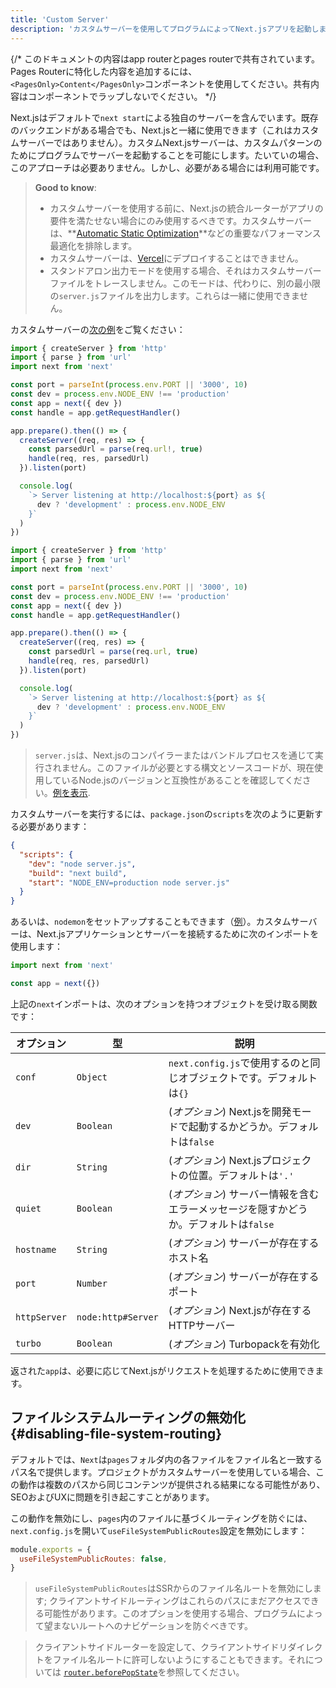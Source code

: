 ```yaml
---
title: 'Custom Server'
description: 'カスタムサーバーを使用してプログラムによってNext.jsアプリを起動します。'
---
```


{/* このドキュメントの内容はapp routerとpages routerで共有されています。Pages Routerに特化した内容を追加するには、`<PagesOnly>Content</PagesOnly>`コンポーネントを使用してください。共有内容はコンポーネントでラップしないでください。 */}

Next.jsはデフォルトで`next start`による独自のサーバーを含んでいます。既存のバックエンドがある場合でも、Next.jsと一緒に使用できます（これはカスタムサーバーではありません）。カスタムNext.jsサーバーは、カスタムパターンのためにプログラムでサーバーを起動することを可能にします。たいていの場合、このアプローチは必要ありません。しかし、必要がある場合には利用可能です。

> **Good to know**:
>
> - カスタムサーバーを使用する前に、Next.jsの統合ルーターがアプリの要件を満たせない場合にのみ使用するべきです。カスタムサーバーは、**[Automatic Static Optimization](https://nextjs.org/docs/canary/pages/building-your-application/rendering/automatic-static-optimization)**などの重要なパフォーマンス最適化を排除します。
> - カスタムサーバーは、[Vercel](https://vercel.com/frameworks/nextjs)にデプロイすることはできません。
> - スタンドアロン出力モードを使用する場合、それはカスタムサーバーファイルをトレースしません。このモードは、代わりに、別の最小限の`server.js`ファイルを出力します。これらは一緒に使用できません。

カスタムサーバーの[次の例](https://github.com/vercel/next.js/tree/canary/examples/custom-server)をご覧ください：

<Tabs>
<TabItem value="ts" label="TypeScript">

```ts title="server.ts" switcher
import { createServer } from 'http'
import { parse } from 'url'
import next from 'next'

const port = parseInt(process.env.PORT || '3000', 10)
const dev = process.env.NODE_ENV !== 'production'
const app = next({ dev })
const handle = app.getRequestHandler()

app.prepare().then(() => {
  createServer((req, res) => {
    const parsedUrl = parse(req.url!, true)
    handle(req, res, parsedUrl)
  }).listen(port)

  console.log(
    `> Server listening at http://localhost:${port} as ${
      dev ? 'development' : process.env.NODE_ENV
    }`
  )
})
```

</TabItem>
<TabItem value="js" label="JavaScript">

```js title="server.js" switcher
import { createServer } from 'http'
import { parse } from 'url'
import next from 'next'

const port = parseInt(process.env.PORT || '3000', 10)
const dev = process.env.NODE_ENV !== 'production'
const app = next({ dev })
const handle = app.getRequestHandler()

app.prepare().then(() => {
  createServer((req, res) => {
    const parsedUrl = parse(req.url, true)
    handle(req, res, parsedUrl)
  }).listen(port)

  console.log(
    `> Server listening at http://localhost:${port} as ${
      dev ? 'development' : process.env.NODE_ENV
    }`
  )
})
```

</TabItem>
</Tabs>

> `server.js`は、Next.jsのコンパイラーまたはバンドルプロセスを通じて実行されません。このファイルが必要とする構文とソースコードが、現在使用しているNode.jsのバージョンと互換性があることを確認してください。[例を表示](https://github.com/vercel/next.js/tree/canary/examples/custom-server).

カスタムサーバーを実行するには、`package.json`の`scripts`を次のように更新する必要があります：

```json title="package.json"
{
  "scripts": {
    "dev": "node server.js",
    "build": "next build",
    "start": "NODE_ENV=production node server.js"
  }
}
```

あるいは、`nodemon`をセットアップすることもできます（[例](https://github.com/vercel/next.js/tree/canary/examples/custom-server)）。カスタムサーバーは、Next.jsアプリケーションとサーバーを接続するために次のインポートを使用します：

```js
import next from 'next'

const app = next({})
```

上記の`next`インポートは、次のオプションを持つオブジェクトを受け取る関数です：

| オプション   | 型                 | 説明                                                                                 |
| ------------ | ------------------ | ------------------------------------------------------------------------------------ |
| `conf`       | `Object`           | `next.config.js`で使用するのと同じオブジェクトです。デフォルトは`{}`                 |
| `dev`        | `Boolean`          | (_オプション_) Next.jsを開発モードで起動するかどうか。デフォルトは`false`            |
| `dir`        | `String`           | (_オプション_) Next.jsプロジェクトの位置。デフォルトは`'.'`                          |
| `quiet`      | `Boolean`          | (_オプション_) サーバー情報を含むエラーメッセージを隠すかどうか。デフォルトは`false` |
| `hostname`   | `String`           | (_オプション_) サーバーが存在するホスト名                                            |
| `port`       | `Number`           | (_オプション_) サーバーが存在するポート                                              |
| `httpServer` | `node:http#Server` | (_オプション_) Next.jsが存在するHTTPサーバー                                         |
| `turbo`      | `Boolean`          | (_オプション_) Turbopackを有効化                                                     |

返された`app`は、必要に応じてNext.jsがリクエストを処理するために使用できます。

<PagesOnly>

## ファイルシステムルーティングの無効化 {#disabling-file-system-routing}

デフォルトでは、`Next`は`pages`フォルダ内の各ファイルをファイル名と一致するパス名で提供します。プロジェクトがカスタムサーバーを使用している場合、この動作は複数のパスから同じコンテンツが提供される結果になる可能性があり、SEOおよびUXに問題を引き起こすことがあります。

この動作を無効にし、`pages`内のファイルに基づくルーティングを防ぐには、`next.config.js`を開いて`useFileSystemPublicRoutes`設定を無効にします：

```js title="next.config.js"
module.exports = {
  useFileSystemPublicRoutes: false,
}
```

> `useFileSystemPublicRoutes`はSSRからのファイル名ルートを無効にします; クライアントサイドルーティングはこれらのパスにまだアクセスできる可能性があります。このオプションを使用する場合、プログラムによって望まないルートへのナビゲーションを防ぐべきです。

> クライアントサイドルーターを設定して、クライアントサイドリダイレクトをファイル名ルートに許可しないようにすることもできます。それについては [`router.beforePopState`](https://nextjs.org/docs/canary/pages/api-reference/functions/use-router#routerbeforepopstate)を参照してください。

</PagesOnly>
